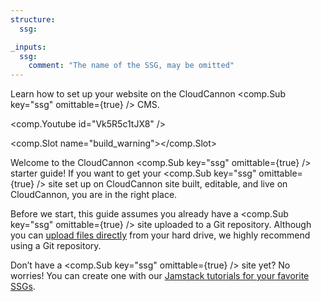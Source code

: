 ```yaml
---
structure:
  ssg:

_inputs:
  ssg:
    comment: "The name of the SSG, may be omitted"
---
```


Learn how to set up your website on the CloudCannon <comp.Sub key="ssg" omittable={true} /> CMS.

<comp.Youtube id="Vk5R5c1tJX8" />

<comp.Slot name="build_warning"></comp.Slot>

Welcome to the CloudCannon <comp.Sub key="ssg" omittable={true} /> starter guide! If you want to get your <comp.Sub key="ssg" omittable={true} /> site set up on CloudCannon site built, editable, and live on CloudCannon, you are in the right place.

Before we start, this guide assumes you already have a <comp.Sub key="ssg" omittable={true} /> site uploaded to a Git repository. Although you can [upload files directly](https://cloudcannon.com/documentation/articles/add-files-with-direct-upload/) from your hard drive, we highly recommend using a Git repository.

Don’t have a <comp.Sub key="ssg" omittable={true} /> site yet? No worries! You can create one with our [Jamstack tutorials for your favorite SSGs](https://cloudcannon.com/tutorials/).
